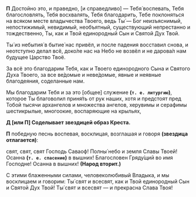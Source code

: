 **П** Достойно это, и праведно, <R>[</R>и справедливо<R>]</R> — Тебя́ воспевать, Тебя благословлять, Тебя восхвалять, Тебя благодарить, Тебе поклоняться на всяком месте владычества Твоего, ведь Ты́ — Бог неизъяснимый, непостижимый, невидимый, необъятный, существующий непрестанно и тождественно, Ты, как и Твой единородный Сын и Святой Дух Твой.

Ты́ из небытия́ в бытие́ нас привёл, и после падения восставил снова, и неотступно делал всё, доко́ле нас на Небо не возвёл и не дарова́л нам будущее Царство Твоё.

За всё это благодарим Тебя, как и Твоего единородного Сына и Святого Духа Твоего, за все ве́домые и неве́домые, явные и неявные благодеяния, соделанные нам.

Мы благодарим Тебя и за это <R>[</R>общее<R>]</R> служение **(`т. е. литургию`)**, которое Ты благоволил приня́ть от рук наших, хотя и предстоят пред Тобой тысячи архангелов и множества ангелов, херувимы и серафимы шестикрылые, многоокие, воспаряющие на крыльях,

**Д [или П] Соделывает звездицей образ Креста.**

**П** победную песнь воспевая, восклицая, возглашая и говоря **(звездица отлагается)**:

свят, свят, свят Господь Саваоф! Полны́ небо и земля Славы Твоей! Осанна **(`т. е. спасение`)** в вышних! Благословен Гряду́щий во имя Господне! Осанна в вышних! **(Народ вторит.)**

С этими блаженными силами, человеколюбивый Владыка, и мы восклицаем и говорим: Ты́ свят и всесвят, как и Твой единородный Сын и Святой Дух Твой! Ты́ свят и всесвят — и прекрасна Слава Твоя!
